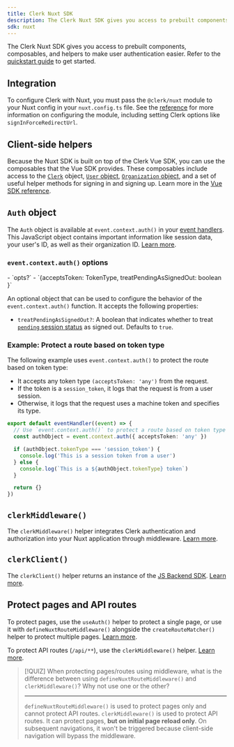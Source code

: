 ```yaml
---
title: Clerk Nuxt SDK
description: The Clerk Nuxt SDK gives you access to prebuilt components, composables, and helpers to make user authentication easier.
sdk: nuxt
---
```


The Clerk Nuxt SDK gives you access to prebuilt components, composables, and helpers to make user authentication easier. Refer to the [quickstart guide](/docs/nuxt/getting-started/quickstart) to get started.

## Integration

To configure Clerk with Nuxt, you must pass the `@clerk/nuxt` module to your Nuxt config in your `nuxt.config.ts` file. See the [reference](/docs/references/nuxt/integration) for more information on configuring the module, including setting Clerk options like `signInForceRedirectUrl`.

## Client-side helpers

Because the Nuxt SDK is built on top of the Clerk Vue SDK, you can use the composables that the Vue SDK provides. These composables include access to the [`Clerk`](/docs/references/javascript/clerk) object, [`User` object](/docs/references/javascript/user), [`Organization` object](/docs/references/javascript/organization), and a set of useful helper methods for signing in and signing up. Learn more in the [Vue SDK reference](/docs/references/vue/overview).

<Include src="_partials/vue-nuxt/composables" />

## `Auth` object

The `Auth` object is available at `event.context.auth()` in your [event handlers](https://h3.unjs.io/guide/event-handler). This JavaScript object contains important information like session data, your user's ID, as well as their organization ID. [Learn more](/docs/references/backend/types/auth-object).

### `event.context.auth()` options

<Properties>
  - `opts?`
  - `{acceptsToken: TokenType, treatPendingAsSignedOut: boolean }`

  An optional object that can be used to configure the behavior of the `event.context.auth()` function. It accepts the following properties:

  <Include src="_partials/machine-auth/accepts-token-explanation" />

  - `treatPendingAsSignedOut?`: A boolean that indicates whether to treat [`pending` session status](/docs/references/javascript/types/session-status#properties) as signed out. Defaults to `true`.
</Properties>

### Example: Protect a route based on token type

The following example uses `event.context.auth()` to protect the route based on token type:

- It accepts any token type `(acceptsToken: 'any')` from the request.
- If the token is a `session_token`, it logs that the request is from a user session.
- Otherwise, it logs that the request uses a machine token and specifies its type.

```ts
export default eventHandler((event) => {
  // Use `event.context.auth()` to protect a route based on token type
  const authObject = event.context.auth({ acceptsToken: 'any' })

  if (authObject.tokenType === 'session_token') {
    console.log('This is a session token from a user')
  } else {
    console.log(`This is a ${authObject.tokenType} token`)
  }

  return {}
})
```

## `clerkMiddleware()`

The `clerkMiddleware()` helper integrates Clerk authentication and authorization into your Nuxt application through middleware. [Learn more](/docs/references/nuxt/clerk-middleware).

## `clerkClient()`

The `clerkClient()` helper returns an instance of the [JS Backend SDK](/docs/js-backend/getting-started/quickstart). [Learn more](/docs/nuxt/guides/users/reading).

## Protect pages and API routes

To protect pages, use the `useAuth()` helper to protect a single page, or use it with `defineNuxtRouteMiddleware()` alongside the `createRouteMatcher()` helper to protect multiple pages. [Learn more](/docs/guides/secure/protect-pages).

To protect API routes (`/api/**`), use the `clerkMiddleware()` helper. [Learn more](/docs/references/nuxt/clerk-middleware).

> [!QUIZ]
> When protecting pages/routes using middleware, what is the difference between using `defineNuxtRouteMiddleware()` and `clerkMiddleware()`? Why not use one or the other?
>
> ---
>
> `defineNuxtRouteMiddleware()` is used to protect pages only and cannot protect API routes. `clerkMiddleware()` is used to protect API routes. It can protect pages, **but on initial page reload only**. On subsequent navigations, it won't be triggered because client-side navigation will bypass the middleware.
